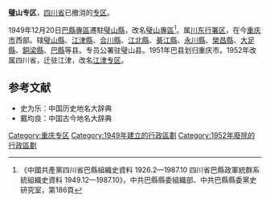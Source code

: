 '''璧山专区'''，[[四川省|四川省]]已撤消的[[专区|专区]]。

1949年12月20日[[巴縣專區|巴縣專區]]遷駐[[璧山縣|璧山縣]]，改名[[璧山專區|璧山專區]]<ref>《中國共產黨四川省巴縣組織史資料 1926.2—1987.10 四川省巴縣政軍統群系統組織史資料 1949.12—1987.10》，中共巴縣縣委組織部、中共巴縣縣委黨史研究室，第186頁</ref>。属[[川东行署区|川东行署区]]，在今[[重庆市|重庆市]]西部。辖[[璧山縣|璧山縣]]、[[江津縣|江津縣]]、[[合川县_(中华民国)|合川縣]]、[[江北縣|江北縣]]、[[綦江縣|綦江縣]]、[[永川縣|永川縣]]、[[榮昌縣|榮昌縣]]、[[大足縣|大足縣]]、[[銅梁縣|銅梁縣]]、[[巴縣_(北周)|巴縣]]等县。专员公署驻璧山县。1951年巴县划归重庆市。1952年改属四川省，迁驻江津，改名[[江津专区|江津专区]]。

==参考文献==
{{reflist}}
*史为乐：中国历史地名大辞典
*戴均良：中国古今地名大辞典

[[Category:重庆专区|Category:重庆专区]]
[[Category:1949年建立的行政區劃|Category:1949年建立的行政區劃]]
[[Category:1952年廢除的行政區劃|Category:1952年廢除的行政區劃]]